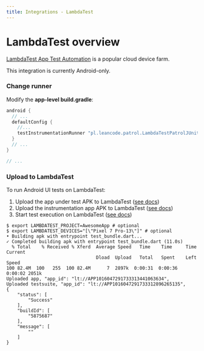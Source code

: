```yaml
---
title: Integrations - LambdaTest
---
```


# LambdaTest overview

[LambdaTest App Test Automation] is a popular cloud device farm.

<Warning>This integration is currently Android-only.</Warning>

### Change runner

Modify the **app-level build.gradle**:

```groovy title="android/app/build.gradle"
android {
  // ...
  defaultConfig {
    //...
    testInstrumentationRunner "pl.leancode.patrol.LambdaTestPatrolJUnitRunner"
  }
  // ...
}

// ...
```

### Upload to LambdaTest

To run Android UI tests on LambdaTest:

1. Upload the app under test APK to LambdaTest ([see docs][LT_app_docs])
2. Upload the instrumentation app APK to LambdaTest ([see docs][LT_test_docs])
3. Start test execution on LambdaTest ([see docs][LT_execute_docs])

```
$ export LAMBDATEST_PROJECT=AwesomeApp # optional
$ export LAMBDATEST_DEVICES="[\"Pixel 7 Pro-13\"]" # optional
• Building apk with entrypoint test_bundle.dart...
✓ Completed building apk with entrypoint test_bundle.dart (11.0s)
  % Total    % Received % Xferd  Average Speed   Time    Time     Time  Current
                                 Dload  Upload   Total   Spent    Left  Speed
100 82.4M  100   255  100 82.4M      7  2897k  0:00:31  0:00:36  0:00:02 2051k
Uploaded app, "app_id": "lt://APP1016047291733313441063634",
Uploaded testsuite, "app_id": "lt://APP1016047291733312896265135",
{
    "status": [
        "Success"
    ],
    "buildId": [
        "5875687"
    ],
    "message": [
        ""
    ]
}
```

[LT_app_docs]: https://www.lambdatest.com/support/docs/getting-started-with-espresso-testing/#running-your-first-test-a-step-by-step-guide
[LT_test_docs]: https://www.lambdatest.com/support/docs/getting-started-with-espresso-testing/#step-2-upload-your-test-suite
[LT_execute_docs]: https://www.lambdatest.com/support/docs/getting-started-with-espresso-testing/#step-3-executing-the-test
[LambdaTest App Test Automation]: https://www.lambdatest.com/app-test-automation
